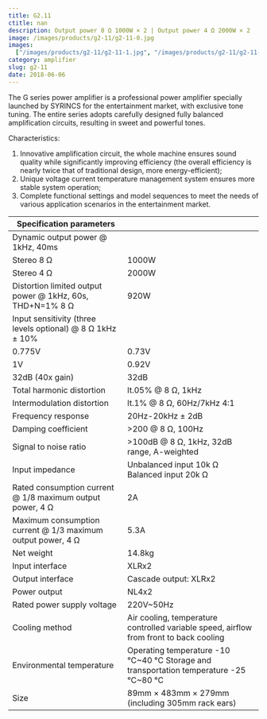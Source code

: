 ```yaml
---
title: G2.11
ctitle: nan
description: Output power 8 Ω 1000W × 2 | Output power 4 Ω 2000W × 2
image: /images/products/g2-11/g2-11-0.jpg
images:
  ["/images/products/g2-11/g2-11-1.jpg", "/images/products/g2-11/g2-11-2.jpg"]
category: amplifier
slug: g2-11
date: 2018-06-06
---
```


The G series power amplifier is a professional power amplifier specially launched by SYRINCS for the entertainment market, with exclusive tone tuning. The entire series adopts carefully designed fully balanced amplification circuits, resulting in sweet and powerful tones.

Characteristics:

1. Innovative amplification circuit, the whole machine ensures sound quality while significantly improving efficiency (the overall efficiency is nearly twice that of traditional design, more energy-efficient);
2. Unique voltage current temperature management system ensures more stable system operation;
3. Complete functional settings and model sequences to meet the needs of various application scenarios in the entertainment market.

| Specification parameters                                    |                                                                                        |
| ----------------------------------------------------------- | -------------------------------------------------------------------------------------- |
| Dynamic output power @ 1kHz, 40ms                           |
| Stereo 8 Ω                                                  | 1000W                                                                                  |
| Stereo 4 Ω                                                  | 2000W                                                                                  |
| Distortion limited output power @ 1kHz, 60s, THD+N=1% 8 Ω   | 920W                                                                                   |
| Input sensitivity (three levels optional) @ 8 Ω 1kHz ± 10%  |
| 0.775V                                                      | 0.73V                                                                                  |
| 1V                                                          | 0.92V                                                                                  |
| 32dB (40x gain)                                             | 32dB                                                                                   |
| Total harmonic distortion                                   | lt.05% @ 8 Ω, 1kHz                                                                     |
| Intermodulation distortion                                  | lt.1% @ 8 Ω, 60Hz/7kHz 4:1                                                             |
| Frequency response                                          | 20Hz-20kHz ± 2dB                                                                       |
| Damping coefficient                                         | >200 @ 8 Ω, 100Hz                                                                      |
| Signal to noise ratio                                       | >100dB @ 8 Ω, 1kHz, 32dB range, A-weighted                                             |
| Input impedance                                             | Unbalanced input 10k Ω Balanced input 20k Ω                                            |
| Rated consumption current @ 1/8 maximum output power, 4 Ω   | 2A                                                                                     |
| Maximum consumption current @ 1/3 maximum output power, 4 Ω | 5.3A                                                                                   |
| Net weight                                                  | 14.8kg                                                                                 |
| Input interface                                             | XLRx2                                                                                  |
| Output interface                                            | Cascade output: XLRx2                                                                  |
| Power output                                                | NL4x2                                                                                  |
| Rated power supply voltage                                  | 220V~50Hz                                                                              |
| Cooling method                                              | Air cooling, temperature controlled variable speed, airflow from front to back cooling |
| Environmental temperature                                   | Operating temperature -10 ℃~40 ℃ Storage and transportation temperature -25 ℃~80 ℃     |
| Size                                                        | 89mm × 483mm × 279mm (including 305mm rack ears)                                       |

